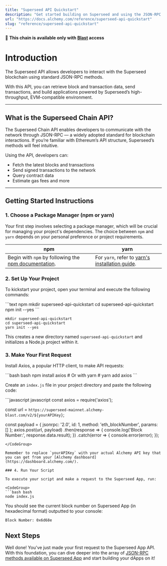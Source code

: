 ```yaml
---
title: "Superseed API Quickstart"
description: "Get started building on Superseed and using the JSON-RPC API"
url: "https://docs.alchemy.com/reference/superseed-api-quickstart"
slug: "reference/superseed-api-quickstart"
---
```


🚀 **This chain is available only with [Blast](/node/blast-api/blast-quickstart) access**

# Introduction

The Superseed API allows developers to interact with the Superseed blockchain using standard JSON-RPC methods.

With this API, you can retrieve block and transaction data, send transactions, and build applications powered by Superseed’s high-throughput, EVM-compatible environment.

***

## What is the Superseed Chain API?

The Superseed Chain API enables developers to communicate with the network through JSON-RPC — a widely adopted standard for blockchain interactions. If you’re familiar with Ethereum’s API structure, Superseed’s methods will feel intuitive.

Using the API, developers can:

* Fetch the latest blocks and transactions
* Send signed transactions to the network
* Query contract data
* Estimate gas fees and more

***

## Getting Started Instructions

### 1. Choose a Package Manager (npm or yarn)

Your first step involves selecting a package manager, which will be crucial for managing your project's dependencies. The choice between `npm` and `yarn` depends on your personal preference or project requirements.

| npm                                                                                                                       | yarn                                                                                                |
| ------------------------------------------------------------------------------------------------------------------------- | --------------------------------------------------------------------------------------------------- |
| Begin with `npm` by following the [npm documentation](https://docs.npmjs.com/downloading-and-installing-node-js-and-npm). | For `yarn`, refer to [yarn's installation guide](https://classic.yarnpkg.com/lang/en/docs/install). |

### 2. Set Up Your Project

To kickstart your project, open your terminal and execute the following commands:

<CodeGroup>
  ```text npm
  mkdir superseed-api-quickstart
  cd superseed-api-quickstart
  npm init --yes
  ```

  ```text yarn
  mkdir superseed-api-quickstart
  cd superseed-api-quickstart
  yarn init --yes
  ```
</CodeGroup>

This creates a new directory named `superseed-api-quickstart` and initializes a Node.js project within it.

### 3. Make Your First Request

Install Axios, a popular HTTP client, to make API requests:

<CodeGroup>
  ```bash bash
  npm install axios
  # Or with yarn
  # yarn add axios
  ```
</CodeGroup>

Create an `index.js` file in your project directory and paste the following code:

<CodeGroup>
  ```javascript javascript
  const axios = require('axios');

  const url = `https://superseed-mainnet.alchemy-blast.com/v2/${yourAPIKey}`;

  const payload = {
  jsonrpc: '2.0',
  id: 1,
  method: 'eth_blockNumber',
  params: []
  };
  axios.post(url, payload)
  .then(response => {
    console.log('Block Number:', response.data.result);
  })
  .catch(error => {
    console.error(error);
  });
  ```
</CodeGroup>

Remember to replace `yourAPIKey` with your actual Alchemy API key that you can get from your [Alchemy dashboard](https://dashboard.alchemy.com/).

### 4. Run Your Script

To execute your script and make a request to the Superseed App, run:

<CodeGroup>
  ```bash bash
  node index.js
  ```
</CodeGroup>

You should see the current block number on Superseed App (in hexadecimal format) outputted to your console:

```
Block Number: 0x6d68e
```

## Next Steps

Well done! You've just made your first request to the Superseed App API. With this foundation, you can dive deeper into the array of [JSON-RPC methods available on Superseed App](/node/superseed/superseed-api-endpoints) and start building your dApps on it!
